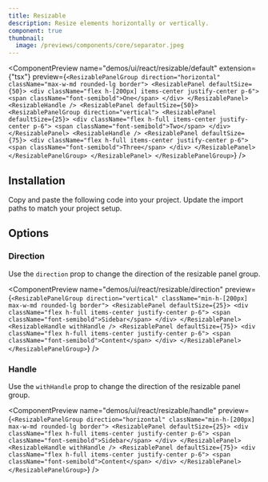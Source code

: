 ```yaml
---
title: Resizable
description: Resize elements horizontally or vertically.
component: true
thumbnail:
  image: /previews/components/core/separator.jpeg
---
```


<ComponentPreview
  name="demos/ui/react/resizable/default"
  extension={"tsx"}
  preview={`<ResizablePanelGroup direction="horizontal" className="max-w-md rounded-lg border">
  <ResizablePanel defaultSize={50}>
    <div className="flex h-[200px] items-center justify-center p-6">
      <span className="font-semibold">One</span>
    </div>
  </ResizablePanel>
  <ResizableHandle />
  <ResizablePanel defaultSize={50}>
    <ResizablePanelGroup direction="vertical">
       <ResizablePanel defaultSize={25}>
        <div className="flex h-full items-center justify-center p-6">
          <span className="font-semibold">Two</span>
         </div>
       </ResizablePanel>
       <ResizableHandle />
       <ResizablePanel defaultSize={75}>
         <div className="flex h-full items-center justify-center p-6">
           <span className="font-semibold">Three</span>
         </div>
      </ResizablePanel>
    </ResizablePanelGroup>
  </ResizablePanel>
</ResizablePanelGroup>`}
/>

## Installation

<Steps>
  <Step>Copy and paste the following code into your project.</Step>
  <ComponentSource
    name={["ui/react/resizable"]}
    extension={["tsx"]}
  />
  <Step>Update the import paths to match your project setup.</Step>
</Steps>

## Options

### Direction

Use the `direction` prop to change the direction of the resizable panel group.

<ComponentPreview
  name="demos/ui/react/resizable/direction"
  preview={`<ResizablePanelGroup direction="vertical" className="min-h-[200px] max-w-md rounded-lg border">
  <ResizablePanel defaultSize={25}>
    <div className="flex h-full items-center justify-center p-6">
      <span className="font-semibold">Sidebar</span>
    </div>
  </ResizablePanel>
    <ResizableHandle withHandle />
  <ResizablePanel defaultSize={75}>
    <div className="flex h-full items-center justify-center p-6">
      <span className="font-semibold">Content</span>
    </div>
  </ResizablePanel>
</ResizablePanelGroup>`}
/>

### Handle

Use the `withHandle` prop to change the direction of the resizable panel group.

<ComponentPreview
  name="demos/ui/react/resizable/handle"
  preview={`<ResizablePanelGroup direction="horizontal" className="min-h-[200px] max-w-md rounded-lg border">
  <ResizablePanel defaultSize={25}>
    <div className="flex h-full items-center justify-center p-6">
      <span className="font-semibold">Sidebar</span>
    </div>
  </ResizablePanel>
    <ResizableHandle withHandle />
  <ResizablePanel defaultSize={75}>
    <div className="flex h-full items-center justify-center p-6">
      <span className="font-semibold">Content</span>
    </div>
  </ResizablePanel>
</ResizablePanelGroup>`}
/>
